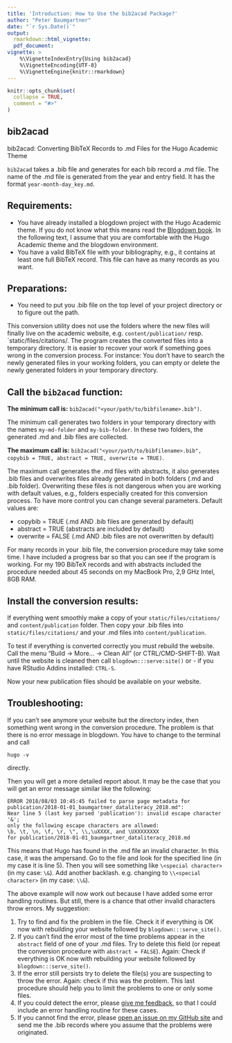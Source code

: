 ```yaml
---
title: 'Introduction: How to Use the bib2acad Package?'
author: "Peter Baumgartner"
date: "`r Sys.Date()`"
output:
  rmarkdown::html_vignette:
  pdf_document:
vignette: >
    %\VignetteIndexEntry{Using bib2acad} 
    %\VignetteEncoding{UTF-8}
    %\VignetteEngine{knitr::rmarkdown}
---
```


```r
knitr::opts_chunk$set(
  collapse = TRUE,
  comment = "#>"
)
```

## bib2acad

bib2acad: Converting BibTeX Records to .md Files for the Hugo Academic Theme

`bib2acad` takes a .bib file and generates for each bib record a .md file. The name of the .md file is generated from the year and entry field. It has the format `year-month-day_key.md`.

## Requirements:

+ You have already installed a blogdown project with the Hugo Academic theme. If you do not know what this means read the [Blogdown book](https://bookdown.org/yihui/blogdown/). In the following text, I assume that you are comfortable with the Hugo Academic theme and the blogdown environment.
+ You have a valid BibTeX file with your bibliography, e.g., it contains at least one full BibTeX record. This file can have as many records as you want.

## Preparations:

+ You need to put you .bib file on the top level of your project directory or to figure out the path.

This conversion utility does not use the folders where the new files will finally live on the academic website, e.g. `content/publication/` resp. `static/files/citations/. The program creates the converted files into a temporary directory. It is easier to recover your work if something goes wrong in the conversion process. For instance: You don't have to search the newly generated files in your working folders, you can empty or delete the newly generated folders in your temporary directory.

## Call the `bib2acad` function:

**The minimum call is:** `bib2acad("<your/path/to/bibfilename>.bib")`.

The minimum call generates two folders in your temporary directory with the names `my-md-folder` and `my-bib-folder`. In these two folders, the generated .md and .bib files are collected.

**The maximum call is:** `bib2acad("<your/path/to/bibfilename>.bib", copybib = TRUE, abstract = TRUE, overwrite = TRUE)`.

The maximum call generates the .md files with abstracts, it also generates .bib files and overwrites files already generated in both folders (.md and .bib folder). Overwriting these files is not dangerous when you are working with default values, e.g., folders especially created for this conversion process. To have more control you can change several parameters. Default values are: 

+ copybib = TRUE (.md AND .bib files are generated by default)
+ abstract = TRUE (abstracts are included by default)
+ overwrite = FALSE (.md AND .bib files are not overwritten by default)

For many records in your .bib file, the conversion procedure may take some time. I have included a progress bar so that you can see if the program is working. For my 190 BibTeX records and with abstracts included the procedure needed about 45 seconds on my MacBook Pro, 2,9 GHz Intel, 8GB RAM.

## Install the conversion results:

If everything went smoothly make a copy of your `static/files/citations/` and `content/publication` folder. Then copy your .bib files into `static/files/citations/` and your .md files into `content/publication`.

To test if everything is converted correctly you must rebuild the website. Call the menu "Build -> More… -> Clean All" (or CTRL/CMD-SHIFT-B). Wait until the website is cleaned then call `blogdown:::serve:site()` or - if you have RStudio Addins installed: `CTRL-S`.

Now your new publication files should be available on your website.

## Troubleshooting:

If you can't see anymore your website but the directory index, then something went wrong in the conversion procedure. The problem is that there is no error message in blogdown. You have to change to the terminal and call

`hugo -v`

directly. 

Then you will get a more detailed report about. It may be the case that you will get an error message similar like the following:

```
ERROR 2018/08/03 10:45:45 failed to parse page metadata for  
publication/2018-01-01_baumgartner_dataliteracy_2018.md":  
Near line 5 (last key parsed 'publication'): invalid escape character '&';  
only the following escape characters are allowed:  
\b, \t, \n, \f, \r, \", \\,\uXXXX, and \UXXXXXXXX   
for publication/2018-01-01_baumgartner_dataliteracy_2018.md
```
This means that Hugo has found in the .md file an invalid character. In this case, it was the ampersand. Go to the file and look for the specified line (in my case it is line 5). Then you will see something like `\<special character>` (in my case: `\&`). Add another backlash. e.g. changing to `\\<special character>` (in my case: `\\&`).

The above example will now work out because I have added some error handling routines. But still, there is a chance that other invalid characters throw errors. My suggestion:

1. Try to find and fix the problem in the file. Check it if everything is OK now with rebuilding your website followed by `blogdown:::serve_site()`.
2. If you can't find the error most of the time problems appear in the `abstract` field of one of your .md files. Try to delete this field (or repeat the conversion procedure with `abstract = FALSE`). Again: Check if everything is OK now with rebuilding your website followed by `blogdown:::serve_site()`.
3. If the error still persists try to delete the file(s) you are suspecting to throw the error. Again: check if this was the problem. This last procedure should help you to limit the problems to one or only some files.
4. If you could detect the error, please [give me feedback](https://github.com/petzi53/bib2acad/issues/new), so that I could include an error handling routine for these cases. 
5. If you cannot find the error, please [open an issue on my GitHub site](https://github.com/petzi53/bib2acad/issues/new) and send me the .bib records where you assume that the problems were originated.

